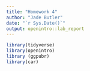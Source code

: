 ```yaml
---
title: "Homework 4"
author: "Jade Butler"
date: "`r Sys.Date()`"
output: openintro::lab_report
---
```


```r
library(tidyverse)
library(openintro)
library (ggpubr)
library(car)
```

